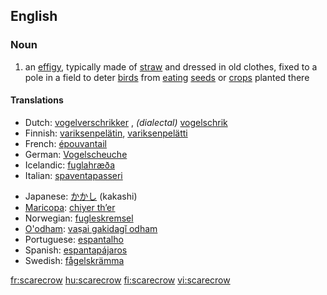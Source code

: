 ==English==
===Noun===
{{wikipedia}}
{{en-noun}}

#an [[effigy]], typically made of [[straw]] and dressed in old clothes, fixed to a pole in a field to deter [[bird]]s from [[eating]] [[seed]]s or [[crop]]s planted there

====Translations====
{{top}}
*Dutch: [[vogelverschrikker]] {{m}}, ''(dialectal)'' [[vogelschrik]]&nbsp;{{m}}
*Finnish: [[variksenpelätin]], [[variksenpelätti]]
*French: [[épouvantail]] {{m}}
*German: [[Vogelscheuche]] {{f}}
*Icelandic: [[fuglahræða]]
*Italian: [[spaventapasseri]] {{m}} {{s}}
{{mid}}
*Japanese: [[かかし]] (kakashi)
*[[Maricopa]]: [[chiyer thʼer]]
*Norwegian: [[fugleskremsel]]
*[[O'odham]]: [[vaṣai gakidagĭ odham]]
*Portuguese: [[espantalho]]
*Spanish: [[espantapájaros]] {{m}} {{s}}
*Swedish: [[fågelskrämma]] {{c}}
{{bottom}}

[[fr:scarecrow]]
[[hu:scarecrow]]
[[fi:scarecrow]]
[[vi:scarecrow]]